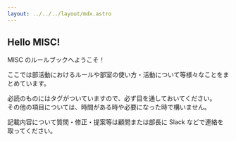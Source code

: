 ```yaml
---
layout: ../../../layout/mdx.astro
---
```


## Hello MISC!

MISC のルールブックへようこそ！

ここでは部活動におけるルールや部室の使い方・活動について等様々なことをまとめています。

必読のものにはタグがついていますので、必ず目を通しておいてください。\
その他の項目については、時間がある時や必要になった時で構いません。

記載内容について質問・修正・提案等は顧問または部長に Slack などで連絡を取ってください。
